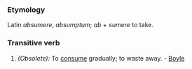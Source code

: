 ===Etymology===
Latin ''absumere'', ''absumptum''; ''ab'' + ''sumere'' to take.
===Transitive verb===
#''(Obsolete):'' To [[consume]] gradually; to waste away. - [[Boyle]]